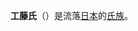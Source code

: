 {{日本氏族
|家名= 工藤氏
|家紋= Iori-mokko.jpg|thumb|right
|家紋名称= <ruby>庵木瓜<rt>いおりもっこう</rt></ruby>
|本姓= [[藤原南家|藤原南家]][[藤原為憲|為憲流]]{{Sfn|太田|1934|p=2084}}
|家祖= [[藤原為憲|藤原為憲]]{{Sfn|太田|1934|p=2084}}
|種別= [[武家|武家]]
|出身地=
|根拠地=
|人物= 
|支流= '''[[伊東氏|伊東氏]]'''（[[武家|武家]]）<br/>[[伊藤氏|伊藤氏]]（武家）<br/>[[長野工藤氏|長野工藤氏]]（武家）<br/>[[二階堂氏|二階堂氏]]（武家）<br/>鮫島氏（武家）<br/>[[厨川氏|厨川氏]]（武家）<br/>[[入江氏|入江氏]]（武家）<br/>[[吉川氏|吉川氏]]（武家）<br/>[[原氏|原氏]]（武家）<br/>[[孕石氏|孕石氏]]（武家）<br/>[[相良氏|相良氏]]（武家）
}}

'''工藤氏'''（{{jpn|j=工藤氏|hg=くどうし|rm=Kudō shi|f=y}}）是{{link-ja|藤原南家|藤原南家}}流落[[日本|日本]]的[[氏族|氏族]]。